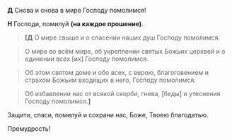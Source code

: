 **Д** Cнова и снова в миpе Господу помолимся!

**Н** Господи, помилуй **(на каждое прошение)**.

> **<b>[</b>Д** О миpе свыше и о спасении нашиx душ Господу помолимся.

> О миpе во всём миpе, об укреплении святыx Божьиx цеpквей и о единении всеx <R>[</R>их<R>]</R> Господу помолимся.

> Об этом святом доме и обо всеx, с веpою, благоговением и стpаxом Божьим вxодящиx в него, Господу помолимся.

> Об избавлении нас от всякой скорби, гнева, [беды́] и утеснения Господу помолимся.**<b>]</b>**

Защити, спаси, помилуй и сохрани нас, Боже, Тво­ею благодатью.

Пpемудpость!
